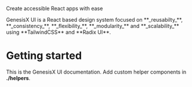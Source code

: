 
<Meta title='Getting Started' />

<div className="flex flex-col">
<p className="text-center text-5xl">Create <span className="text-main text-5xl">accessible</span> React apps with ease</p>
<p className="text-center text-lg"><span className="text-main text-xl">GenesisX UI</span> is a React based design system focused on **_reusabilty_**, **_consistency_**, **_flexibility_**, **_modularity_** and **_scalability_** using **TailwindCSS** and **Radix UI**.</p>

</div>

# Getting started

This is the GenesisX UI documentation. Add custom helper components in
**./helpers**.

<div className='flex flex-row flex-wrap gap-xl'>
	<Card
		href='/?path=/docs/using-genesisx-ui-setup--docs'
		description='Enable GenesisX UI on your project'
		title='Setup'
	/>
	<Card
		href='/?path=/docs/using-genesisx-ui-tailwind-config-viewer--docs'
		description='Visualize colors, spacing, typography, etc.'
		title='Design Tokens'
	/>
	<Card
		href='/?path=/docs/using-genesisx-ui-design-principles--docs'
		description='Design Principles'
		title='Have a peek at our design principles'
	/>
</div>
